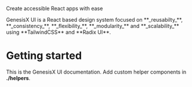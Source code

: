 
<Meta title='Getting Started' />

<div className="flex flex-col">
<p className="text-center text-5xl">Create <span className="text-main text-5xl">accessible</span> React apps with ease</p>
<p className="text-center text-lg"><span className="text-main text-xl">GenesisX UI</span> is a React based design system focused on **_reusabilty_**, **_consistency_**, **_flexibility_**, **_modularity_** and **_scalability_** using **TailwindCSS** and **Radix UI**.</p>

</div>

# Getting started

This is the GenesisX UI documentation. Add custom helper components in
**./helpers**.

<div className='flex flex-row flex-wrap gap-xl'>
	<Card
		href='/?path=/docs/using-genesisx-ui-setup--docs'
		description='Enable GenesisX UI on your project'
		title='Setup'
	/>
	<Card
		href='/?path=/docs/using-genesisx-ui-tailwind-config-viewer--docs'
		description='Visualize colors, spacing, typography, etc.'
		title='Design Tokens'
	/>
	<Card
		href='/?path=/docs/using-genesisx-ui-design-principles--docs'
		description='Design Principles'
		title='Have a peek at our design principles'
	/>
</div>
